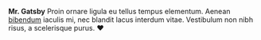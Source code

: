 **Mr. Gatsby** Proin ornare ligula eu tellus tempus elementum. Aenean [bibendum](/) iaculis mi, nec blandit lacus interdum vitae. Vestibulum non nibh risus, a scelerisque purus. :hearts:
